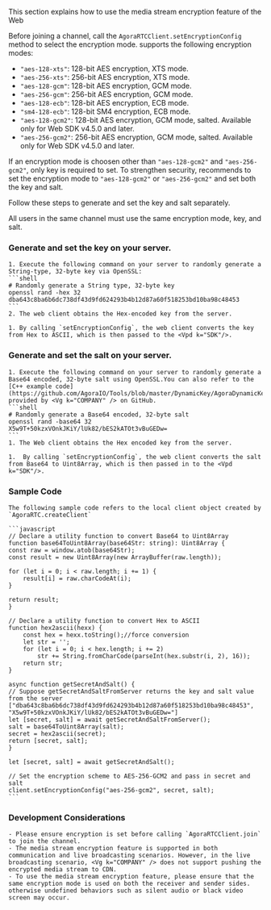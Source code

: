<PlatformWrapper platform="web">

This section explains how to use the media stream encryption feature of the Web <Vpl k="CLIENT" />


Before joining a channel, call the `AgoraRTCClient.setEncryptionConfig` method to select the encryption mode.
<Vg k="COMPANY" /> supports the following encryption modes:

- `"aes-128-xts"`: 128-bit AES encryption, XTS mode.
- `"aes-256-xts"`: 256-bit AES encryption, XTS mode.
- `"aes-128-gcm"`: 128-bit AES encryption, GCM mode.
- `"aes-256-gcm"`: 256-bit AES encryption, GCM mode.
- `"aes-128-ecb"`: 128-bit AES encryption, ECB mode.
- `"sm4-128-ecb"`: 128-bit SM4 encryption, ECB mode.
- `"aes-128-gcm2"`: 128-bit AES encryption, GCM mode, salted. Available only for Web SDK v4.5.0 and later.
- `"aes-256-gcm2"`: 256-bit AES encryption, GCM mode, salted. Available only for Web SDK v4.5.0 and later.

If an encryption mode is choosen other than `"aes-128-gcm2"` and `"aes-256-gcm2"`,  only key is required to set. To strengthen security, <Vg k="COMPANY" /> recommends to set the encryption mode to `"aes-128-gcm2"` or `"aes-256-gcm2"` and set both the key and salt.

Follow these steps to generate and set the key and salt separately.

<Admonition type="caution" title="note">All users in the same channel must use the same encryption mode, key, and salt.</Admonition>

### Generate and set the key on your server.

    1. Execute the following command on your server to randomly generate a String-type, 32-byte key via OpenSSL:
    ```shell
    # Randomly generate a String type, 32-byte key
    openssl rand -hex 32
    dba643c8ba6b6dc738df43d9fd624293b4b12d87a60f518253bd10ba98c48453
    ```
    2. The web client obtains the Hex-encoded key from the server.

    1. By calling `setEncryptionConfig`, the web client converts the key from Hex to ASCII, which is then passed to the <Vpd k="SDK"/>.

### Generate and set the salt on your server.

    1. Execute the following command on your server to randomly generate a Base64 encoded, 32-byte salt using OpenSSL.You can also refer to the [C++ example code](https://github.com/AgoraIO/Tools/blob/master/DynamicKey/AgoraDynamicKey/cpp/sample/RtcChannelEncryptionSaltSample.cpp) provided by <Vg k="COMPANY" /> on GitHub.
    ```shell
    # Randomly generate a Base64 encoded, 32-byte salt
    openssl rand -base64 32
    X5w9T+50kzxVOnkJKiY/lUk82/bES2kATOt3vBuGEDw=
    ```
    1. The Web client obtains the Hex encoded key from the server.

    1.  By calling `setEncryptionConfig`, the web client converts the salt from Base64 to Uint8Array, which is then passed in to the <Vpd k="SDK"/>.

### Sample Code
    The following sample code refers to the local client object created by `AgoraRTC.createClient`

    ```javascript
    // Declare a utility function to convert Base64 to Uint8Array
    function base64ToUint8Array(base64Str: string): Uint8Array {
    const raw = window.atob(base64Str);
    const result = new Uint8Array(new ArrayBuffer(raw.length));

    for (let i = 0; i < raw.length; i += 1) {
        result[i] = raw.charCodeAt(i);
    }

    return result;
    }

    // Declare a utility function to convert Hex to ASCII
    function hex2ascii(hexx) {
        const hex = hexx.toString();//force conversion
        let str = '';
        for (let i = 0; i < hex.length; i += 2)
            str += String.fromCharCode(parseInt(hex.substr(i, 2), 16));
        return str;
    }

    async function getSecretAndSalt() {
    // Suppose getSecretAndSaltFromServer returns the key and salt value from the server ["dba643c8ba6b6dc738df43d9fd624293b4b12d87a60f518253bd10ba98c48453", "X5w9T+50kzxVOnkJKiY/lUk82/bES2kATOt3vBuGEDw="]
    let [secret, salt] = await getSecretAndSaltFromServer();
    salt = base64ToUint8Array(salt);
    secret = hex2ascii(secret);
    return [secret, salt];
    }

    let [secret, salt] = await getSecretAndSalt();

    // Set the encryption scheme to AES-256-GCM2 and pass in secret and salt
    client.setEncryptionConfig("aes-256-gcm2", secret, salt);
    ```

### Development Considerations
    - Please ensure encryption is set before calling `AgoraRTCClient.join` to join the channel.
    - The media stream encryption feature is supported in both communication and live broadcasting scenarios. However, in the live broadcasting scenario, <Vg k="COMPANY" /> does not support pushing the encrypted media stream to CDN.
    - To use the media stream encryption feature, please ensure that the same encryption mode is used on both the receiver and sender sides. otherwise undefined behaviors such as silent audio or black video screen may occur.


</PlatformWrapper>
